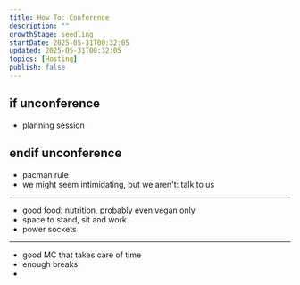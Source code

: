 ```yaml
---
title: How To: Conference
description: ""
growthStage: seedling
startDate: 2025-05-31T00:32:05
updated: 2025-05-31T00:32:05
topics: [Hosting]
publish: false
---
```


## if unconference
- planning session
## endif unconference

- pacman rule
- we might seem intimidating, but we aren't: talk to us
---
- good food: nutrition, probably even vegan only
- space to stand, sit and work.
- power sockets
---
- good MC that takes care of time
- enough breaks
- 



